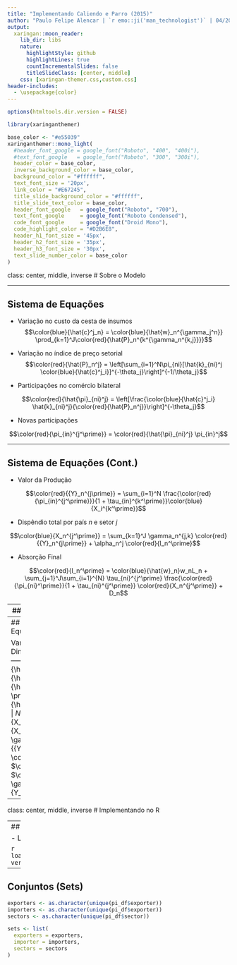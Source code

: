 ```yaml
---
title: "Implementando Caliendo e Parro (2015)"
author: "Paulo Felipe Alencar | `r emo::ji('man_technologist')` | 04/2019"
output:
  xaringan::moon_reader:
    lib_dir: libs
    nature:
      highlightStyle: github
      highlightLines: true
      countIncrementalSlides: false
      titleSlideClass: [center, middle]
    css: [xaringan-themer.css,custom.css]
header-includes:
  - \usepackage{color}
---
```


```r
options(htmltools.dir.version = FALSE)
```

```r
library(xaringanthemer)

base_color <- "#e55039"
xaringanthemer::mono_light(
  #header_font_google = google_font("Roboto", "400", "400i"),
  #text_font_google   = google_font("Roboto", "300", "300i"),
  header_color = base_color,
  inverse_background_color = base_color,
  background_color = "#ffffff",
  text_font_size = '20px',
  link_color = "#E67245",
  title_slide_background_color = "#ffffff",
  title_slide_text_color = base_color,
  header_font_google   = google_font("Roboto", "700"),
  text_font_google     = google_font("Roboto Condensed"),
  code_font_google     = google_font("Droid Mono"),
  code_highlight_color = "#D2B6E8",
  header_h1_font_size = '45px',
  header_h2_font_size = '35px',
  header_h3_font_size = '30px',
  text_slide_number_color = base_color
)
```

class: center, middle, inverse
# Sobre o Modelo

---

## Sistema de Equações

- Variação no custo da cesta de insumos
$$\color{blue}{\hat{c}^j_n} = \color{blue}{\hat{w}_n^{\gamma_j^n}} \prod_{k=1}^J\color{red}{\hat{P}_n^{k^{\gamma_n^{k,j}}}}$$

- Variação no índice de preço setorial
$$\color{red}{\hat{P}_n^j} = \left[\sum_{i=1}^N\pi_{ni}[\hat{k}_{ni}^j \color{blue}{\hat{c}^j_i}]^{-\theta_j}\right]^{-1/\theta_j}$$

- Participações no comércio bilateral

$$\color{red}{\hat{\pi}_{ni}^j} = \left[\frac{\color{blue}{\hat{c}^j_i} \hat{k}_{ni}^j}{\color{red}{\hat{P}_n^j}}\right]^{-\theta_j}$$

- Novas participações

$$\color{red}{\pi_{in}^{j^\prime}} = \color{red}{\hat{\pi}_{ni}^j} \pi_{in}^j$$

---

## Sistema de Equações (Cont.)

- Valor da Produção

$$\color{red}{{Y}_n^{j\prime}} = \sum_{i=1}^N \frac{\color{red}{\pi_{in}^{j^\prime}}}{1 + \tau_{in}^{k^\prime}}\color{blue}{X_i^{k^\prime}}$$

- Dispêndio total por país $n$ e setor $j$

$$\color{blue}{X_n^{j^\prime}} = \sum_{k=1}^J \gamma_n^{j,k} \color{red}{{Y}_n^{j\prime}} + \alpha_n^j \color{red}{I_n^\prime}$$

- Absorção Final

$$\color{red}{I_n^\prime} = \color{blue}{\hat{w}_n}w_nL_n + \sum_{j=1}^J\sum_{i=1}^{N}  \tau_{ni}^{j^\prime} \frac{\color{red}{\pi_{ni}^\prime}}{1 + \tau_{ni}^{j^\prime}} \color{red}{X_n^{j^\prime}} + D_n$$

---
## Sistema de Equações (Cont.)

- Balança Comercial (Dispêndio - Produção = Déficit)

$$\sum_{j=1}^J\sum_{i=1}^{N}  \tau_{ni}^{j^\prime} \frac{\color{red}{\pi_{ni}^\prime}}{1 + \tau_{ni}^{j^\prime}} \color{red}{X_n^{j^\prime}} - D_n = \sum_{j=1}^J \color{red}{Y_n^{j^\prime}}$$

A equação acima implica em equilíbrio no mercado de trabalho

- Equilíbrio no Mercado Trabalho (Valor Adicionado)

$$\color{blue}{\hat{w}_n}w_nL_n = \gamma_n^j \color{red}{Y_n^{j\prime}}$$

---
## Variáveis Não-Definidas e Equações de Equilíbrio (mcc)

Variável | Equação (mcc) | Dimensão
---------|-----------------|------------------
$\color{blue}{\hat{c}_n^j}$ | $\color{blue}{\hat{c}^j_n} = \color{blue}{\hat{w}_n^{\gamma_j^n}} \prod_{k=1}^J\color{red}{\hat{P}_n^{k^{\gamma_n^{k,j}}}}$ | $N \times J$
$\color{blue}{X_n^{j^\prime}}$ | $\color{blue}{X_n^{j^\prime}} = \sum_{k=1}^J \gamma_n^{j,k} \color{red}{{Y}_n^{j\prime}} + \alpha_n^j \color{red}{I_n^\prime}$ | $N \times J$
$\color{blue}{\hat{w}_n}$ | $\color{blue}{\hat{w}_n}w_nL_n = \gamma_n^j \color{red}{Y_n^{j\prime}}$ | $N$


---
class: center, middle, inverse
# Implementando no R

---
## Dados

- Lendo so dados

```r
load('../dados/caliendo_parro.RData', verbose = TRUE)
```

---
## Conjuntos (Sets)

```r
exporters <- as.character(unique(pi_df$exporter))
importers <- as.character(unique(pi_df$exporter))
sectors <- as.character(unique(pi_df$sector))

sets <- list(
  exporters = exporters,
  importer = importers,
  sectors = sectors
)
```


